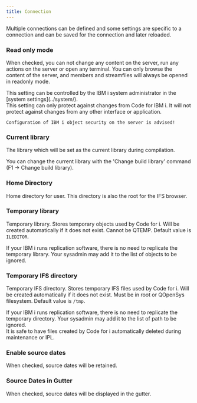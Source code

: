 ```yaml
---
title: Connection
---
```



Multiple connections can be defined and some settings are specific to a connection and can be saved for the connection and later reloaded.

### Read only mode

When checked, you can not change any content on the server, run any actions on the server or open any terminal.
You can only browse the content of the server, and members and streamfiles will always be opened in readonly mode.

<Aside type="note">
    This setting can be controlled by the IBM i system administrator in the [system settings](../system/).
</Aside>

<Aside type="danger">
    This setting can only protect against changes from Code for IBM i. It will not protect against changes from any other interface or application.

    Configuration of IBM i object security on the server is advised!
</Aside>

### Current library

The library which will be set as the current library during compilation.

You can change the current library with the 'Change build library' command (F1 -> Change build library).

### Home Directory

Home directory for user. This directory is also the root for the IFS browser.

### Temporary library

Temporary library. Stores temporary objects used by Code for i. Will be created automatically if it does not exist. Cannot be QTEMP. Default value is `ILEDITOR`.

<Aside type="danger">
    If your IBM i runs replication software, there is no need to replicate the temporary library. Your sysadmin may add it to the list of objects to be ignored.
</Aside>

### Temporary IFS directory

Temporary IFS directory. Stores temporary IFS files used by Code for i. Will be created automatically if it does not exist. Must be in root or QOpenSys filesystem. Default value is `/tmp`.

<Aside type="danger">
    If your IBM i runs replication software, there is no need to replicate the temporary directory. Your sysadmin may add it to the list of path to be ignored.
</Aside
>
It is safe to have files created by Code for i automatically deleted during maintenance or IPL.

### Enable source dates

When checked, source dates will be retained.

### Source Dates in Gutter

When checked, source dates will be displayed in the gutter.